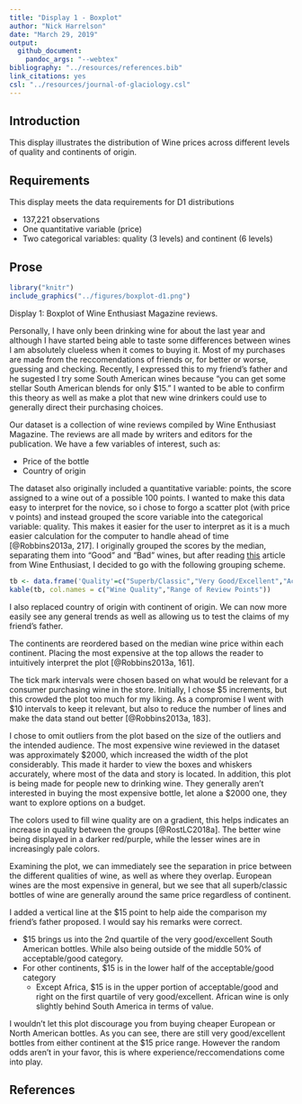 ```yaml
---
title: "Display 1 - Boxplot"
author: "Nick Harrelson"
date: "March 29, 2019"
output: 
  github_document: 
    pandoc_args: "--webtex"
bibliography: "../resources/references.bib"
link_citations: yes
csl: "../resources/journal-of-glaciology.csl"
---
```


## Introduction  

This display illustrates the distribution of Wine prices across different 
levels of quality and continents of origin. 

## Requirements 

This display meets the data requirements for D1 distributions

- 137,221 observations 
- One quantitative variable (price)
- Two categorical variables: quality (3 levels) and continent (6 levels)  

## Prose

```r
library("knitr")
include_graphics("../figures/boxplot-d1.png")
```
Display 1: Boxplot of Wine Enthusiast Magazine reviews.


Personally, I have only been drinking wine for about the last year and although I have started being able to taste some differences between wines I am absolutely clueless when it comes to buying it. Most of my purchases are made from the reccomendations of friends or, for better or worse, guessing and checking. Recently, I expressed this to my friend's father and he sugested I try some South American wines because "you can get some stellar South American blends for only $15." I wanted to be able to confirm this theory as well as make a plot that new wine drinkers could use to generally direct their purchasing choices. 

Our dataset is a collection of wine reviews compiled by Wine Enthusiast Magazine. The reviews are all made by writers and editors for the publication. We have a few variables of interest, such as:

- Price of the bottle
- Country of origin 

The dataset also originally included a quantitative variable: points, the score assigned to a wine out of a possible 100 points. I wanted to make this data easy to interpret for the novice, so i chose to forgo a scatter plot (with price v points) and instead grouped the score variable into the categorical variable: quality. This makes it easier for the user to interpret as it is a much easier calculation for the computer to handle ahead of time [@Robbins2013a, 217]. I originally grouped the scores by the median, separating them into "Good" and "Bad" wines, but after reading [this](https://www.winemag.com/2010/04/09/you-asked-how-is-a-wines-score-determined/) article from Wine Enthusiast, I decided to go with the following grouping scheme.

```r
tb <- data.frame('Quality'=c("Superb/Classic","Very Good/Excellent","Acceptable/Good"),"Score Range"=c('97-100','87-96','80-86'))
kable(tb, col.names = c("Wine Quality","Range of Review Points"))
```

I also replaced country of origin with continent of origin. We can now more easily see any general trends as well as allowing us to test the claims of my friend's father. 

The continents are reordered based on the median wine price within each continent. Placing the most expensive at the top allows the reader to intuitively interpret the plot [@Robbins2013a, 161].

The tick mark intervals were chosen based on what would be relevant for a consumer purchasing wine in the store. Initially, I chose \$5 increments, but this crowded the plot too much for my liking. As a compromise I went with \$10 intervals to keep it relevant, but also to reduce the number of lines and make the data stand out better [@Robbins2013a, 183].

I chose to omit outliers from the plot based on the size of the outliers and the intended audience. The most expensive wine reviewed in the dataset was approximately \$2000, which increased the width of the plot considerably. This made it harder to view the boxes and whiskers accurately, where most of the data and story is located. In addition, this plot is being made for people new to drinking wine. They generally aren't interested in buying the most expensive bottle, let alone a \$2000 one, they want to explore options on a budget. 

The colors used to fill wine quality are on a gradient, this helps indicates an increase in quality between the groups [@RostLC2018a]. The better wine being displayed in a darker red/purple, while the lesser wines are in increasingly pale colors.

Examining the plot, we can immediately see the separation in price between the different qualities of wine, as well as where they overlap. European wines are the most expensive in general, but we see that all superb/classic bottles of wine are generally around the same price regardless of continent. 

I added a vertical line at the $15 point to help aide the comparison my friend's father proposed. I would say his remarks were correct.

- \$15 brings us into the 2nd quartile of the very good/excellent South American bottles. While also being outside of the middle 50% of acceptable/good category. 
- For other continents, \$15 is in the lower half of the acceptable/good category
    + Except Africa, \$15 is in the upper portion of acceptable/good and right on the first quartile of very good/excellent. African wine is only slightly behind South America in terms of value. 
    
I wouldn't let this plot discourage you from buying cheaper European or North American bottles. As you can see, there are still very good/excellent bottles from either continent at the \$15 price range. However the random odds aren't in your favor, this is where experience/reccomendations come into play.  

## References

<div id="refs"></div>
